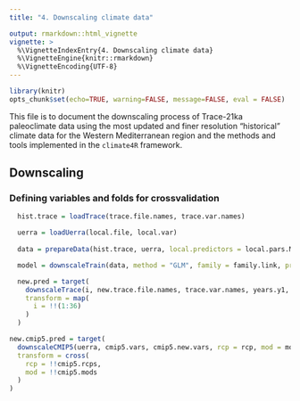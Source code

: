 ```yaml
---
title: "4. Downscaling climate data"

output: rmarkdown::html_vignette
vignette: >
  %\VignetteIndexEntry{4. Downscaling climate data} 
  %\VignetteEngine{knitr::rmarkdown}
  %\VignetteEncoding{UTF-8}
---
```


```r
library(knitr)
opts_chunk$set(echo=TRUE, warning=FALSE, message=FALSE, eval = FALSE)
```

This file is to document the downscaling process of Trace-21ka paleoclimate data using the most updated and finer resolution "historical" climate data for the Western Mediterranean region and the methods and tools implemented in the `climate4R` framework.

## Downscaling

### Defining variables and folds for crossvalidation
```r
  hist.trace = loadTrace(trace.file.names, trace.var.names)

  uerra = loadUerra(local.file, local.var)
  
  data = prepareData(hist.trace, uerra, local.predictors = local.pars.M21, spatial.predictors = spatial.pars)

  model = downscaleTrain(data, method = "GLM", family = family.link, predict = TRUE)

  new.pred = target(
    downscaleTrace(i, new.trace.file.names, trace.var.names, years.y1, years.y2, trace.lon, trace.lat, hist.trace, data, model, local.var, trace.model.var.names, global.nc.attributes),
    transform = map(
      i = !!(1:36)
    )
  )

new.cmip5.pred = target(
  downscaleCMIP5(uerra, cmip5.vars, cmip5.new.vars, rcp = rcp, mod = mod, cmip5.lon, cmip5.lat, "../../Data/CMIP5/dictionary.dic", "../../Data/CMIP5/", "../../Output/CMIP5/", local.var, cmip5.spatial.pars, method = "GLM", family.link, global.nc.attributes),
  transform = cross(
    rcp = !!cmip5.rcps,
    mod = !!cmip5.mods
  )
)
```

<!-- ![Bias summary histograms](figures/a3/a3_val_summary_histograms.png) -->
